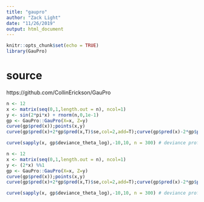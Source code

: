 ```yaml
---
title: "gaupro"
author: "Zack Light"
date: "11/26/2019"
output: html_document
---
```


```r
knitr::opts_chunk$set(echo = TRUE)
library(GauPro)
```

# source
https://github.com/CollinErickson/GauPro

```r
n <- 12
x <- matrix(seq(0,1,length.out = n), ncol=1)
y <- sin(2*pi*x) + rnorm(n,0,1e-1)
gp <- GauPro::GauPro(X=x, Z=y)
curve(gp$pred(x));points(x,y)
curve(gp$pred(x)+2*gp$pred(x,T)$se,col=2,add=T);curve(gp$pred(x)-2*gp$pred(x,T)$se,col=2,add=T)
```

```r
curve(sapply(x, gp$deviance_theta_log),-10,10, n = 300) # deviance profile
```

```r
n <- 12
x <- matrix(seq(0,1,length.out = n), ncol=1)
y <- (2*x) %%1
gp <- GauPro::GauPro(X=x, Z=y)
curve(gp$pred(x));points(x,y)
curve(gp$pred(x)+2*gp$pred(x,T)$se,col=2,add=T);curve(gp$pred(x)-2*gp$pred(x,T)$se,col=2,add=T)
```

```r
curve(sapply(x, gp$deviance_theta_log),-10,10, n = 300) # deviance profile
```

